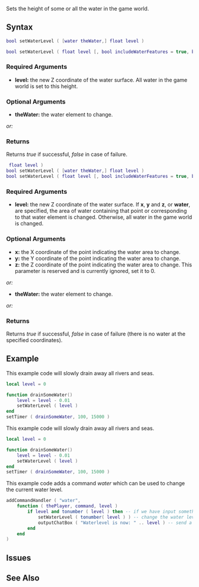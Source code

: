 
{{Server client function}}

Sets the height of some or all the water in the game world.
{{Note|When the water level is 0, the standard GTA rendering is performed so that water is visible when viewed through translucent surfaces, such as vehicle windows. However, some MTA custom objects placed underwater will appear in front of the water. Setting the water level to any non-zero value (i.e. setWaterLevel(0.001) ) forces alternative rendering and MTA custom objects placed underwater will be drawn correctly.}}
==Syntax==
<section name="Server" class="server" show="true">
<syntaxhighlight lang="lua">
bool setWaterLevel ( [water theWater,] float level )
</syntaxhighlight>
<syntaxhighlight lang="lua">
bool setWaterLevel ( float level [, bool includeWaterFeatures = true, bool includeWaterElements = true ] )
</syntaxhighlight>

===Required Arguments===
*'''level:''' the new Z coordinate of the water surface. All water in the game world is set to this height.

===Optional Arguments===
*'''theWater:''' the water element to change.

''or:''
{{New feature/item|3.0120|1.2||
*'''includeWaterFeatures :''' a boolean indicating whether to also set the level of water features such as ponds and pools.
*'''includeWaterElements :''' a boolean indicating whether to also set the level of all water elements.
}}

===Returns===
Returns ''true'' if successful, ''false'' in case of failure.
</section>

<section name="Client" class="client" show="true">
<syntaxhighlight lang="lua"> float level )
bool setWaterLevel ( [water theWater,] float level )
bool setWaterLevel ( float level [, bool includeWaterFeatures = true, bool includeWaterElements = true ] )</syntaxhighlight>

===Required Arguments===
*'''level:''' the new Z coordinate of the water surface. If '''x''', '''y''' and '''z''', or '''water''', are specified, the area of water containing that point or corresponding to that water element is changed. Otherwise, all water in the game world is changed.

===Optional Arguments===
*'''x:''' the X coordinate of the point indicating the water area to change.
*'''y:''' the Y coordinate of the point indicating the water area to change.
*'''z:''' the Z coordinate of the point indicating the water area to change. This parameter is reserved and is currently ignored, set it to 0.

''or:''
*'''theWater:''' the water element to change.

''or:''
{{New feature/item|3.0120|1.2||
*'''includeWaterFeatures :''' a boolean indicating whether to also set the level of water features such as ponds and pools.
*'''includeWaterElements :''' a boolean indicating whether to also set the level of all water elements.
}}

===Returns===
Returns ''true'' if successful, ''false'' in case of failure (there is no water at the specified coordinates).
</section>

==Example== 
<section name="Client" class="client" show="true">
This example code will slowly drain away all rivers and seas.
<syntaxhighlight lang="lua">
local level = 0

function drainSomeWater()
    level = level - 0.01
    setWaterLevel ( level )
end
setTimer ( drainSomeWater, 100, 15000 )
</syntaxhighlight>
</section>
<section name="Server" class="server" show="true">
This example code will slowly drain away all rivers and seas.
<syntaxhighlight lang="lua">
local level = 0

function drainSomeWater()
    level = level - 0.01
    setWaterLevel ( level )
end
setTimer ( drainSomeWater, 100, 15000 )
</syntaxhighlight>

This example code adds a command ''water'' which can be used to change the current water level.
<syntaxhighlight lang="lua">
addCommandHandler ( "water",
    function ( thePlayer, command, level )
        if level and tonumber ( level ) then -- if we have input something and if it is actually a number value
            setWaterLevel ( tonumber( level ) ) -- change the water level
            outputChatBox ( "Waterlevel is now: " .. level ) -- send a message to everyone to inform about the change
        end
    end
)
</syntaxhighlight>
</section>

==Issues==
{{Issues|
{{Issue|7542|Water functions in general do not work outside the -3000 -3000 3000 3000 bounds}}
}}

==See Also==
{{Client water functions}}